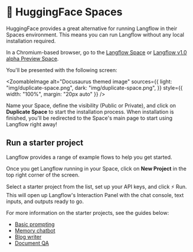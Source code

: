 
# 🤗 HuggingFace Spaces

HuggingFace provides a great alternative for running Langflow in their Spaces environment. This means you can run Langflow without any local installation required.

In a Chromium-based browser, go to the [Langflow Space](https://huggingface.co/spaces/Langflow/Langflow?duplicate=true) or [Langflow v1.0 alpha Preview Space](https://huggingface.co/spaces/Langflow/Langflow-Preview?duplicate=true).

You'll be presented with the following screen:

<ZoomableImage
  alt="Docusaurus themed image"
  sources={{
    light: "img/duplicate-space.png",
    dark: "img/duplicate-space.png",
  }}
  style={{ width: "100%", margin: "20px auto" }}
/>

Name your Space, define the visibility (Public or Private), and click on **Duplicate Space** to start the installation process. When installation is finished, you'll be redirected to the Space's main page to start using Langflow right away!

## Run a starter project

Langflow provides a range of example flows to help you get started.

Once you get Langflow running in your Space, click on **New Project** in the top right corner of the screen.

Select a starter project from the list, set up your API keys, and click ⚡ Run. This will open up Langflow's Interaction Panel with the chat console, text inputs, and outputs ready to go.

For more information on the starter projects, see the guides below:

- [Basic prompting](/starter-projects/basic-prompting.mdx)
- [Memory chatbot](/starter-projects/memory-chatbot.mdx)
- [Blog writer](/starter-projects/blog-writer.mdx)
- [Document QA](/starter-projects/document-qa.mdx)
